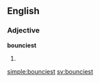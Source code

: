 ==English==

===Adjective===
'''bounciest'''

# {{en-superlative of|bouncy}}

[[simple:bounciest]]
[[sv:bounciest]]